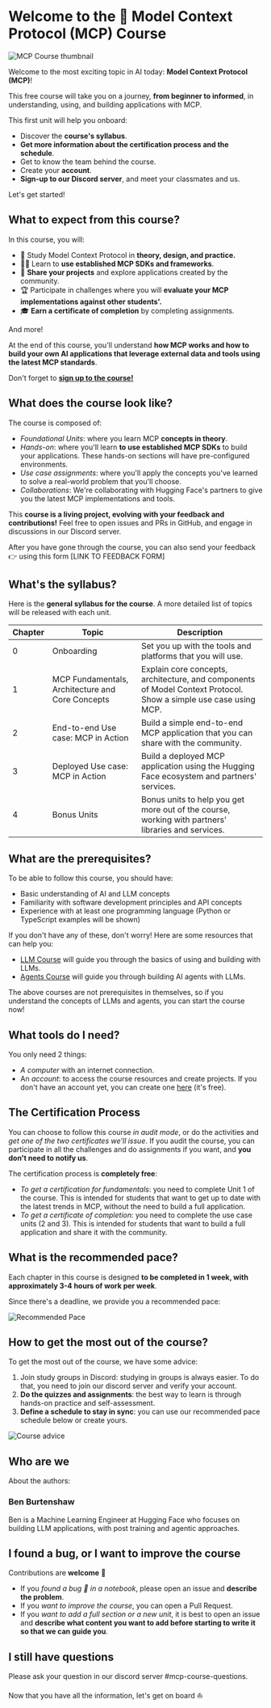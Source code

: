 # Welcome to the 🤗 Model Context Protocol (MCP) Course

![MCP Course thumbnail](https://huggingface.co/datasets/mcp-course/images/resolve/main/unit0/1.png)

Welcome to the most exciting topic in AI today: **Model Context Protocol (MCP)**!

This free course will take you on a journey, **from beginner to informed**, in understanding, using, and building applications with MCP.

This first unit will help you onboard:

* Discover the **course's syllabus**.
* **Get more information about the certification process and the schedule**.
* Get to know the team behind the course.
* Create your **account**.
* **Sign-up to our Discord server**, and meet your classmates and us.

Let's get started!

## What to expect from this course?

In this course, you will:

* 📖 Study Model Context Protocol in **theory, design, and practice.**
* 🧑‍💻 Learn to **use established MCP SDKs and frameworks**.
* 💾 **Share your projects** and explore applications created by the community.
* 🏆 Participate in challenges where you will **evaluate your MCP implementations against other students'.**
* 🎓 **Earn a certificate of completion** by completing assignments.

And more!

At the end of this course, you'll understand **how MCP works and how to build your own AI applications that leverage external data and tools using the latest MCP standards**.

Don't forget to [**sign up to the course!**](https://huggingface.co/mcp-course)

## What does the course look like?

The course is composed of:

* _Foundational Units_: where you learn MCP **concepts in theory**.
* _Hands-on_: where you'll learn **to use established MCP SDKs** to build your applications. These hands-on sections will have pre-configured environments.
* _Use case assignments_: where you'll apply the concepts you've learned to solve a real-world problem that you'll choose.
* _Collaborations_: We're collaborating with Hugging Face's partners to give you the latest MCP implementations and tools.
 
This **course is a living project, evolving with your feedback and contributions!** Feel free to open issues and PRs in GitHub, and engage in discussions in our Discord server.

After you have gone through the course, you can also send your feedback 👉 using this form [LINK TO FEEDBACK FORM]

## What's the syllabus?

Here is the **general syllabus for the course**. A more detailed list of topics will be released with each unit.

| Chapter | Topic                                       | Description                                                                                                            |
| ------- | ------------------------------------------- | ---------------------------------------------------------------------------------------------------------------------- |
| 0       | Onboarding                                  | Set you up with the tools and platforms that you will use.                                                             |
| 1       | MCP Fundamentals, Architecture and Core Concepts | Explain core concepts, architecture, and components of Model Context Protocol. Show a simple use case using MCP.       |
| 2       | End-to-end Use case: MCP in Action              | Build a simple end-to-end MCP application that you can share with the community. |
| 3       | Deployed Use case: MCP in Action               | Build a deployed MCP application using the Hugging Face ecosystem and partners' services.                                        |
| 4       | Bonus Units                                  | Bonus units to help you get more out of the course, working with partners' libraries and services.                                        |

## What are the prerequisites?

To be able to follow this course, you should have:

* Basic understanding of AI and LLM concepts
* Familiarity with software development principles and API concepts
* Experience with at least one programming language (Python or TypeScript examples will be shown)

If you don't have any of these, don't worry! Here are some resources that can help you:

* [LLM Course](https://huggingface.co/learn/llm-course/) will guide you through the basics of using and building with LLMs.
* [Agents Course](https://huggingface.co/learn/agents-course/) will guide you through building AI agents with LLMs.

<Tip>

The above courses are not prerequisites in themselves, so if you understand the concepts of LLMs and agents, you can start the course now!

</Tip>

## What tools do I need?

You only need 2 things:

* _A computer_ with an internet connection.
* An _account_: to access the course resources and create projects. If you don't have an account yet, you can create one [here](https://huggingface.co/join) (it's free).

## The Certification Process

You can choose to follow this course _in audit mode_, or do the activities and _get one of the two certificates we'll issue_. If you audit the course, you can participate in all the challenges and do assignments if you want, and **you don't need to notify us**.

The certification process is **completely free**:

* _To get a certification for fundamentals_: you need to complete Unit 1 of the course. This is intended for students that want to get up to date with the latest trends in MCP, without the need to build a full application.
* _To get a certificate of completion_: you need to complete the use case units (2 and 3). This is intended for students that want to build a full application and share it with the community.

## What is the recommended pace?

Each chapter in this course is designed **to be completed in 1 week, with approximately 3-4 hours of work per week**.

Since there's a deadline, we provide you a recommended pace:

![Recommended Pace](https://huggingface.co/datasets/mcp-course/images/resolve/main/unit0/2.png)

## How to get the most out of the course?

To get the most out of the course, we have some advice:

1. Join study groups in Discord: studying in groups is always easier. To do that, you need to join our discord server and verify your account.
2. **Do the quizzes and assignments**: the best way to learn is through hands-on practice and self-assessment.
3. **Define a schedule to stay in sync**: you can use our recommended pace schedule below or create yours.

![Course advice](https://huggingface.co/datasets/mcp-course/images/resolve/main/unit0/3.png)

## Who are we

About the authors:

### Ben Burtenshaw

Ben is a Machine Learning Engineer at Hugging Face who focuses on building LLM applications, with post training and agentic approaches.

<!-- ## Acknowledgments -->

<!-- We would like to extend our gratitude to the following individuals and partners for their invaluable contributions and support: -->

<!-- TODO: @burtenshaw add contributors and partners -->

## I found a bug, or I want to improve the course

Contributions are **welcome** 🤗

* If you _found a bug 🐛 in a notebook_, please open an issue and **describe the problem**.
* If you _want to improve the course_, you can open a Pull Request.
* If you _want to add a full section or a new unit_, it is best to open an issue and **describe what content you want to add before starting to write it so that we can guide you**.

## I still have questions

Please ask your question in our discord server #mcp-course-questions.

Now that you have all the information, let's get on board ⛵ 